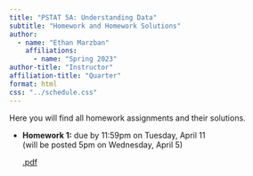```yaml
---
title: "PSTAT 5A: Understanding Data"
subtitle: "Homework and Homework Solutions"
author:
  - name: "Ethan Marzban"
    affiliations:
      - name: "Spring 2023"
author-title: "Instructor"
affiliation-title: "Quarter"
format: html
css: "../schedule.css"
---
```


Here you will find all homework assignments and their solutions.

-   **Homework 1:** due by 11:59pm on Tuesday, April 11 \
    (will be posted 5pm on Wednesday, April 5)
    
    <a href = "../Files/HW/HW01.pdf" class = "button label-outline" target = "_blank">.pdf</a> <br />


